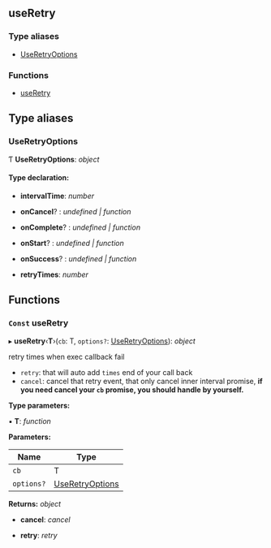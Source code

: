 <!-- This file generate automatically, should not modify that directly -->


<Meta title="API Reference/Hooks/useRetry" />

## useRetry

### Type aliases

- [UseRetryOptions](#useretryoptions)

### Functions

- [useRetry](#const-useretry)

## Type aliases

### UseRetryOptions

Ƭ **UseRetryOptions**: _object_

#### Type declaration:

- **intervalTime**: _number_

- **onCancel**? : _undefined | function_

- **onComplete**? : _undefined | function_

- **onStart**? : _undefined | function_

- **onSuccess**? : _undefined | function_

- **retryTimes**: _number_

## Functions

### `Const` useRetry

▸ **useRetry**‹**T**›(`cb`: T, `options?`: [UseRetryOptions](#useretryoptions)): _object_

retry times when exec callback fail

- `retry`: that will auto add `times` end of your call back
- `cancel`: cancel that retry event, that only cancel inner interval promise, **if you need cancel your `cb` promise, you should handle by yourself.**

**Type parameters:**

▪ **T**: _function_

**Parameters:**

| Name       | Type                                |
| ---------- | ----------------------------------- |
| `cb`       | T                                   |
| `options?` | [UseRetryOptions](#useretryoptions) |

**Returns:** _object_

- **cancel**: _cancel_

- **retry**: _retry_
